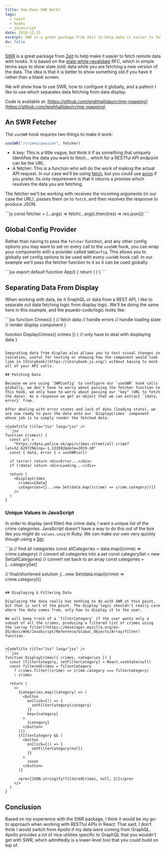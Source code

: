 ```yaml
---
title: How Does SWR Work?
tags:
  - react
  - hooks
  - javascript
date: 2019-12-15
excerpt: SWR is a great package from Zeit to help make it easier to fetch remote data with hooks. It is based on the stale-while-revalidate RFC.
dv: false
---
```


[SWR](https://swr.now.sh/) is a great package from [Zeit](http://zeit.co/) to help make it easier to fetch remote data with hooks. It is based on the [stale-while-revalidate](https://tools.ietf.org/html/rfc5861) RFC, which in simple terms says to show stale (old) data while you are fetching a new version of the data. The idea is that it is better to show something old if you have it rather than a blank screen.

We will show how to use SWR, how to configure it globally, and a pattern I like to use which separates data fetching from data display.

Code is available at: [https://github.com/leighhalliday/crime-mapping](https://github.com/leighhalliday/crime-mapping)

## An SWR Fetcher

The `useSWR` hook requires two things to make it work:

```js
useSWR("/crimes/passion", fetcher)
```

- A key: This is a little vague, but think it if as something that uniquely identifies the data you want to fetch... which for a RESTful API endpoint can be the URL.
- A fetcher: This is a function who will do the work of making the actual API request. In our case we'll be using [fetch](https://developer.mozilla.org/en-US/docs/Web/API/Fetch_API), but you could use [axios](https://github.com/axios/axios) if you prefer. Its only requirement is that it returns a promise which resolves the data you are fetching.

The fetcher we'll be working with receives the incoming arguments (in our case the URL), passes them on to `fetch`, and then resolves the response to produce JSON.

<CodeTitle title="Javascript" lang="js" />
```js 
const fetcher = (...args) => fetch(...args).then((res) => res.json()) 
```

## Global Config Provider

Rather than having to pass the `fetcher` function, and any other config options you may want to set on every call to the `useSWR` hook, you can wrap your components with a provider called `SWRConfig`. This allows you to globally set config options to be used with every `useSWR` hook call. In our example we'll pass the fetcher function to it so it can be used globally.

<CodeTitle title="Jsx" lang="jsx" />
```jsx
export default function App() {
  return (
    <SWRConfig value={{ fetcher }}>
      <Crimes />
    </SWRConfig>
  )
}
```

## Separating Data From Display

When working with data, be it GraphQL or data from a REST API, I like to separate out data fetching logic from display logic. We'll be doing the same here in this example, and the psuedo-code/logic looks like:

<CodeTitle title="Jsx" lang="jsx" />
```jsx function Crimes() {
  // fetch data
  // handle errors
  // handle loading state
  // render display component
}

function DisplayCrimes({ crimes }) {
// only have to deal with displaying data
}

````

Separating data from display also allows you to test visual changes in isolation, useful for testing or showing how the component would look like in [Storybook](https://storybook.js.org/) without having to mock all of your API calls.

## Fetching Data

Because we are using `SWRConfig` to configure our `useSWR` hook calls globally, we don't have to worry about passing the fetcher function to this hook, we only have to worry about passing our "key" (URL to fetch the data). As a response we get an object that we can extract `{data, error}` from.

After dealing with error states and lack of data (loading state), we are now ready to pass the data onto our `DisplayCrimes` component whose job is to simply render the fetched data.

<CodeTitle title="Jsx" lang="jsx" />
```jsx
function Crimes() {
  const url =
    "https://data.police.uk/api/crimes-street/all-crime?lat=52.629729&lng=-1.131592&date=2019-10"
  const { data, error } = useSWR(url)

  if (error) return <div>Error...</div>
  if (!data) return <div>Loading...</div>

  return (
    <DisplayCrimes
      crimes={data}
      categories={[...new Set(data.map((crime) => crime.category))]}
    />
  )
}
````

### Unique Values in JavaScript

In order to display (and filter) the crime data, I want a unique list of the crime categories. JavaScript doesn't have a way to do this out of the box like you might do `values.uniq` in Ruby. We can make our own very quickly though using a [Set](https://developer.mozilla.org/en-US/docs/Web/JavaScript/Reference/Global_Objects/Set).

<CodeTitle title="Javascript" lang="js" />
```js // find all categories const allCategories = data.map((crime) => crime.category)
// convert all categories into a set const categorySet = new Set(allCategories) //
convert set back to an array const categories = [...categorySet]

// final/shortened solution
;[...new Set(data.map((crime) => crime.category))]

````

## Displaying & Filtering Data

Displaying the data really has nothing to do with SWR at this point, but that is sort of the point. The display logic shouldn't really care where the data comes from, only how to display it to the user.

We will keep track of a `filterCategory` if the user wants only a subset of all the crimes, producing a filtered list of crimes using the [array filter](https://developer.mozilla.org/en-US/docs/Web/JavaScript/Reference/Global_Objects/Array/filter) function.


<CodeTitle title="Jsx" lang="jsx" />
```jsx
function DisplayCrimes({ crimes, categories }) {
  const [filterCategory, setFilterCategory] = React.useState(null)
  const filteredCrimes = filterCategory
    ? crimes.filter((crime) => crime.category === filterCategory)
    : crimes

  return (
    <>
      {categories.map((category) => (
        <button
          onClick={() => {
            setFilterCategory(category)
          }}
          key={category}
        >
          {category}
        </button>
      ))}
      {filterCategory && (
        <button
          onClick={() => {
            setFilterCategory(null)
          }}
        >
          reset
        </button>
      )}

      <pre>{JSON.stringify(filteredCrimes, null, 2)}</pre>
    </>
  )
}
````

## Conclusion

Based on my experience with the SWR package, I think it would be my go-to approach when working with RESTful APIs in React. That said, I don't think I would switch from Apollo if my data were coming from GraphQL. Apollo provides a lot of nice utilities specific to GraphQL that you wouldn't get with SWR, which admittedly is a lower-level tool that you could build on top of.
